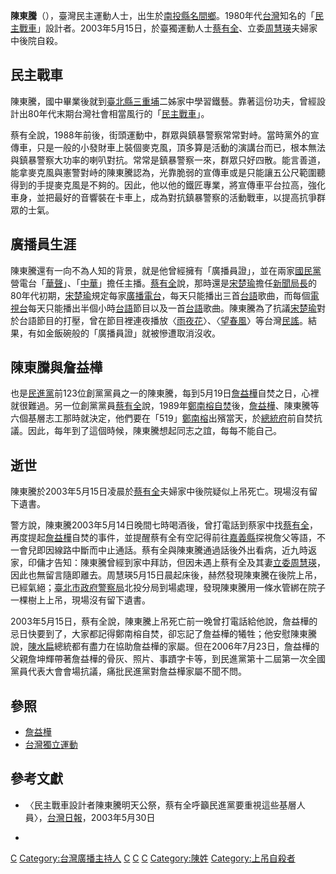 '''陳東騰'''（{{bd|1958年||2003年|5月15日|catIdx=C}}），臺灣民主運動人士，出生於[[南投縣|南投縣]][[名間鄉|名間鄉]]。1980年代[[台灣|台灣]]知名的「[[民主戰車|民主戰車]]」設計者。2003年5月15日，於臺獨運動人士[[蔡有全|蔡有全]]、立委[[周慧瑛|周慧瑛]]夫婦家中後院自殺。

==民主戰車==
陳東騰，國中畢業後就到[[新北市|臺北縣]][[三重區|三重埔]]二姊家中學習鐵藝。靠著這份功夫，曾經設計出80年代末期台灣社會相當風行的「[[民主戰車|民主戰車]]」。

蔡有全說，1988年前後，街頭運動中，群眾與鎮暴警察常常對峙。當時黨外的宣傳車，只是一般的小發財車上裝個麥克風，頂多算是活動的演講台而已，根本無法與鎮暴警察大功率的喇叭對抗。常常是鎮暴警察一來，群眾只好四散。能言善道，能拿麥克風與憲警對峙的陳東騰認為，光靠脆弱的宣傳車或是只能讓五公尺範圍聽得到的手提麥克風是不夠的。因此，他以他的鐵匠專業，將宣傳車平台拉高，強化車身，並把最好的音響裝在卡車上，成為對抗鎮暴警察的活動戰車，以提高抗爭群眾的士氣。

==廣播員生涯==

陳東騰還有一向不為人知的背景，就是他曾經擁有「廣播員證」，並在兩家[[中國國民黨|國民黨]]營電台「[[華聲電台|華聲]]」、「[[中華電台|中華]]」擔任主播。[[蔡有全|蔡有全]]說，那時還是[[宋楚瑜|宋楚瑜]]擔任[[中華民國行政院新聞局|新聞局長]]的80年代初期，[[宋楚瑜|宋楚瑜]]規定每家[[廣播電台|廣播電台]]，每天只能播出三首[[台語|台語]]歌曲，而每個[[電視台|電視台]]每天只能播出半個小時[[台語|台語]]節目以及一首[[台語|台語]]歌曲。陳東騰為了抗議[[宋楚瑜|宋楚瑜]]對於台語節目的打壓，曾在節目裡連夜播放〈[[雨夜花|雨夜花]]〉、〈[[望春風|望春風]]〉等台灣[[民謠|民謠]]。結果，有如金飯碗般的「廣播員證」就被慘遭取消沒收。

==陳東騰與詹益樺==

也是[[民主進步黨|民進黨]]前123位創黨黨員之一的陳東騰，每到5月19日[[詹益樺|詹益樺]]自焚之日，心裡就很難過。另一位創黨黨員[[蔡有全|蔡有全]]說，1989年[[鄭南榕|鄭南榕]][[自焚|自焚]]後，[[詹益樺|詹益樺]]、陳東騰等六個基層志工那時就決定，他們要在「519」[[鄭南榕|鄭南榕]]出殯當天，於[[中華民國總統府|總統府]]前自焚抗議。因此，每年到了這個時候，陳東騰想起同志之誼，每每不能自己。

==逝世==
陳東騰於2003年5月15日凌晨於[[蔡有全|蔡有全]]夫婦家中後院疑似上吊死亡。現場沒有留下遺書。

警方說，陳東騰2003年5月14日晚間七時喝酒後，曾打電話到蔡家中找[[蔡有全|蔡有全]]，再度提起[[詹益樺|詹益樺]]自焚的事件，並提醒蔡有全有空記得前往[[嘉義縣|嘉義縣]]探視詹父等語，不一會兒即因線路中斷而中止通話。蔡有全與陳東騰通過話後外出看病，近九時返家，印傭才告知：陳東騰曾經到家中拜訪，但因未遇上蔡有全及其妻[[中華民國立法委員|立委]][[周慧瑛|周慧瑛]]，因此也無留言隨即離去。周慧瑛5月15日晨起床後，赫然發現陳東騰在後院上吊，已經氣絕；[[臺北市政府警察局|臺北市政府警察局]]北投分局到場處理，發現陳東騰用一條水管綁在院子一棵樹上上吊，現場沒有留下遺書。

2003年5月15日，蔡有全說，陳東騰上吊死亡前一晚曾打電話給他說，詹益樺的忌日快要到了，大家都記得鄭南榕自焚，卻忘記了詹益樺的犧牲；他安慰陳東騰說，[[陳水扁|陳水扁]]總統都有盡力在協助詹益樺的家屬。但在2006年7月23日，詹益樺的父親詹坤輝帶著詹益樺的骨灰、照片、事蹟字卡等，到民進黨第十二屆第一次全國黨員代表大會會場抗議，痛批民進黨對詹益樺家屬不聞不問。

==參照==
*[[詹益樺|詹益樺]]
*[[台灣獨立運動|台灣獨立運動]]

==參考文獻==
*{{zh icon}}〈民主戰車設計者陳東騰明天公祭，蔡有全呼籲民進黨要重視這些基層人員〉，[[台灣日報|台灣日報]]，2003年5月30日
*{{cite news|title=民運人士陳東騰 周慧瑛住處上吊|url=http://www.libertytimes.com.tw/2003/new/may/16/today-so1.htm|work=[[自由時報|自由時報]]|date=2003年5月16日|accessdate=2007-11-21|language=zh}}


[[Category:臺灣獨立運動者|C]]
[[Category:台灣廣播主持人|Category:台灣廣播主持人]]
[[Category:民主進步黨黨員|C]]
[[Category:臺灣自殺社會運動者|C]]
[[Category:南投縣人|C]]
[[Category:陳姓|Category:陳姓]]
[[Category:上吊自殺者|Category:上吊自殺者]]